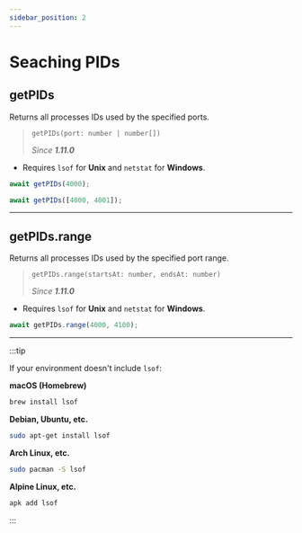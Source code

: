 ```yaml
---
sidebar_position: 2
---
```


# Seaching PIDs

## getPIDs

Returns all processes IDs used by the specified ports.

> `getPIDs(port: number | number[])`
>
> _Since **1.11.0**_

- Requires `lsof` for **Unix** and `netstat` for **Windows**.

```ts
await getPIDs(4000);
```

```ts
await getPIDs([4000, 4001]);
```

---

## getPIDs.range

Returns all processes IDs used by the specified port range.

> `getPIDs.range(startsAt: number, endsAt: number)`
>
> _Since **1.11.0**_

- Requires `lsof` for **Unix** and `netstat` for **Windows**.

```ts
await getPIDs.range(4000, 4100);
```

---

:::tip

If your environment doesn't include `lsof`:

**macOS (Homebrew)**

```sh
brew install lsof
```

**Debian, Ubuntu, etc.**

```sh
sudo apt-get install lsof
```

**Arch Linux, etc.**

```sh
sudo pacman -S lsof
```

**Alpine Linux, etc.**

```sh
apk add lsof
```

:::
